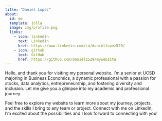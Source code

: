 ```yaml
---
title: "Daniel Lopez"
about:
  id: me
  template: jolla
  image: img/profile.png
  links:
    - icon: linkedin
      text: LinkedIn
      href: https://www.linkedin.com/in/daniellopez529/
    - icon: github
      text: GitHub
      href: https://github.com/Danielz529/mywebsite
---
```


:::{#me}

Hello, and thank you for visiting my personal website. I'm a senior at UCSD majoring in Business Economics, a dynamic professional with a passion for stocks, data analytics, entrepreneurship,  and fostering diversity and inclusion. Let me give you a glimpse into my academic and professional journey.

Feel free to explore my website to learn more about my journey, projects, and the skills I bring to any team or project. Connect with me on LinkedIn, I'm excited about the possibilities and I look forward to connecting with you!



:::

